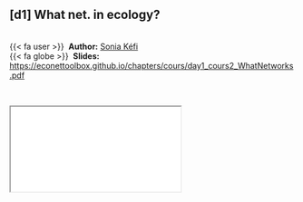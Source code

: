 
::: {.callout-note icon=true appearance="simple"}
## [d1] What net. in ecology? {.unnumbered}

<br />
{{< fa user >}} &nbsp;**Author:** [Sonia Kéfi](https://isem-evolution.fr/en/membre/kefi/)<br/>
{{< fa globe >}} &nbsp;**Slides:** <https://econettoolbox.github.io/chapters/cours/day1_cours2_WhatNetworks.pdf>
:::


<br />

<div class="container">
  <iframe class="responsive-iframe" src="cours/day1_cours2_WhatNetworks.pdf"></iframe>
</div> 
